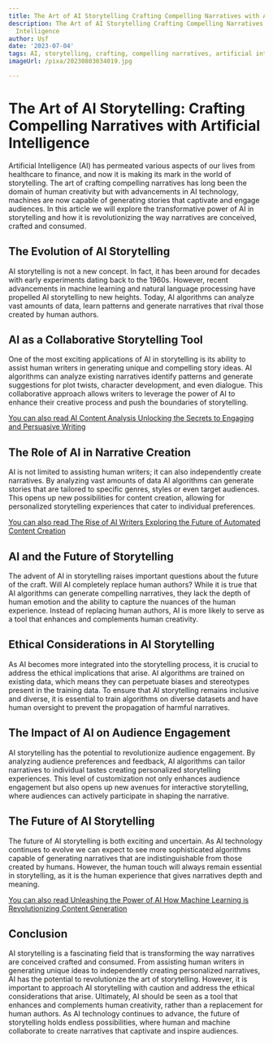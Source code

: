 ```yaml
---
title: The Art of AI Storytelling Crafting Compelling Narratives with Artificial Intelligence
description: The Art of AI Storytelling Crafting Compelling Narratives with Artificial
  Intelligence
author: Usf
date: '2023-07-04'
tags: AI, storytelling, crafting, compelling narratives, artificial intelligence
imageUrl: /pixa/20230803034019.jpg

---
```

# The Art of AI Storytelling: Crafting Compelling Narratives with Artificial Intelligence

Artificial Intelligence (AI) has permeated various aspects of our lives from healthcare to finance,  and now it is making its mark in the world of storytelling. The art of  crafting compelling narratives has long been the  domain of human creativity but with  advancements in AI  technology, machines are now capable of generating stories that captivate and engage audiences. In this  article we will explore the transformative power of AI in storytelling  and how it is revolutionizing the way narratives  are conceived, crafted and consumed.

## The Evolution of AI Storytelling

AI storytelling is not a new concept. In fact, it has been  around for decades with early experiments dating back to the 1960s. However, recent advancements  in machine learning and natural language processing have  propelled AI storytelling to new heights. Today,  AI algorithms can analyze vast amounts of data,  learn patterns  and generate narratives that rival those created by human authors.

## AI as  a Collaborative Storytelling Tool

One of  the most exciting applications of AI in storytelling is its ability to  assist  human writers in generating unique  and compelling story ideas.  AI algorithms can analyze existing narratives identify patterns and generate suggestions for plot twists,  character development, and even  dialogue.  This collaborative  approach allows writers to leverage the power of AI to enhance their creative process and  push the boundaries of storytelling.

[You can also read  AI Content Analysis Unlocking the Secrets to Engaging and Persuasive Writing](AI%20Content%20Analysis%20Unlocking%20the%20Secrets%20to%20Engaging%20and%20Persuasive%20Writing)


## The Role  of  AI in Narrative Creation

AI is not limited to assisting  human writers; it can also  independently create narratives. By analyzing vast amounts of data AI algorithms can generate stories that are tailored to specific genres, styles or even target audiences. This opens up  new possibilities for content creation, allowing for personalized  storytelling experiences that cater to individual preferences.

[You can also  read The Rise of AI Writers  Exploring the Future of Automated Content Creation](The%20Rise%20of%20AI%20Writers%20Exploring%20the%20Future%20of%20Automated%20Content%20Creation)


## AI and the Future of Storytelling

The  advent of AI in storytelling raises important questions about the future  of the craft. Will AI completely replace human authors? While it is true that AI algorithms can generate compelling narratives, they lack the  depth of human emotion and  the ability to capture the nuances of the human experience. Instead of  replacing human authors, AI is more likely to serve as a tool that enhances and  complements human creativity.

## Ethical Considerations in AI Storytelling

As AI  becomes more integrated into the  storytelling process, it is crucial to address the ethical implications that arise. AI algorithms are trained on existing data, which means they can perpetuate biases and stereotypes present in  the training data. To ensure  that AI storytelling remains  inclusive and  diverse,  it is essential to train algorithms on diverse datasets and have human oversight to prevent the propagation of harmful narratives.

## The Impact of AI on Audience Engagement

AI storytelling has the potential to revolutionize audience engagement. By analyzing audience preferences and feedback, AI algorithms can tailor narratives to  individual tastes creating personalized storytelling  experiences. This level of  customization not only enhances audience engagement but also opens up new avenues for interactive storytelling, where audiences can actively participate in shaping the narrative.

## The Future of AI Storytelling

The future of AI storytelling is both exciting and uncertain. As AI technology continues to evolve we can expect to see more sophisticated algorithms  capable of generating narratives that  are indistinguishable from those created by humans. However, the human touch will always remain essential in storytelling, as  it  is  the human  experience that gives narratives  depth and meaning.

[You can also read Unleashing  the  Power of AI How Machine Learning is Revolutionizing Content Generation](Unleashing%20the%20Power%20of%20AI%20How%20Machine%20Learning%20is%20Revolutionizing%20Content%20Generation)


## Conclusion

AI  storytelling is a fascinating field that is transforming the way narratives are conceived  crafted and consumed. From assisting human  writers in generating unique ideas to independently creating personalized narratives, AI has  the potential to revolutionize the art of storytelling. However, it is important  to approach AI storytelling with caution and address the ethical considerations that arise.  Ultimately, AI should be seen as a tool  that enhances and complements human creativity, rather than a replacement for human authors. As AI technology continues to advance, the  future of  storytelling  holds endless possibilities, where human and machine collaborate to create narratives  that captivate and inspire audiences.